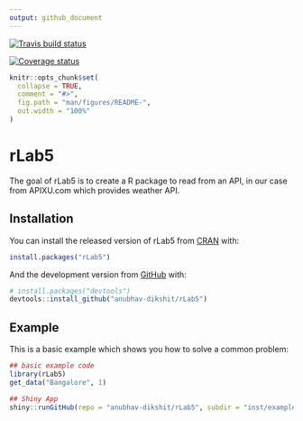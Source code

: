 ```yaml
---
output: github_document
---
```


<!-- README.md is generated from README.Rmd. Please edit that file -->

  [![Travis build status](https://travis-ci.com/anubhav-dikshit/rLab5.svg?branch=master)](https://travis-ci.com/anubhav-dikshit/rLab5)
  
  [![Coverage status](https://codecov.io/gh/anubhav-dikshit/rLab5/branch/master/graph/badge.svg)](https://codecov.io/github/anubhav-dikshit/rLab5?branch=master)
  
  
```r
knitr::opts_chunk$set(
  collapse = TRUE,
  comment = "#>",
  fig.path = "man/figures/README-",
  out.width = "100%"
)
```
# rLab5

The goal of rLab5 is to create a R package to read from an API, in our case from APIXU.com which provides weather API.

## Installation

You can install the released version of rLab5 from [CRAN](https://CRAN.R-project.org) with:

``` r
install.packages("rLab5")
```

And the development version from [GitHub](https://github.com/) with:

``` r
# install.packages("devtools")
devtools::install_github("anubhav-dikshit/rLab5")
```
## Example

This is a basic example which shows you how to solve a common problem:

```r
## basic example code
library(rLab5)
get_data("Bangalore", 1)
```

```r
## Shiny App
shiny::runGitHub(repo = "anubhav-dikshit/rLab5", subdir = "inst/examples")
```
